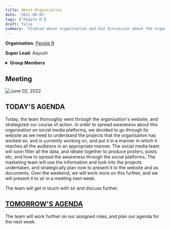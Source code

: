 ```yaml
---
title: About Organization
date: '2022-06-02'
tags: ['People R']
draft: false
summary: 'Studied about organisation and did discussion about the organization'
---
```


**Organisation**: [People R](https://people.1ngo.in/#Home)

**Super Lead**: Aayush

<details className="mb-12">

<summary>
  <strong style={{ color: '#ec4899', cursor: 'pointer' }}>Group Members</strong>
</summary>
`1. Pavitra Satish (Group Lead)`

`2. Ayush Saraf`

`3. Diya Kulkarni`

`4. Siddharthareddy Dav`

`5. Atiq Urrehaman`

`6. Divyanshu`

</details>

## Meeting

![June 02, 2022](/static/images/02nd-06-2022.png)

## TODAY'S AGENDA

Today, the team thoroughly went through the organisation's website, and strategized our course of action. In order to spread awareness about this organisation on social media platforms, we decided to go through its website as we need to understand the projects that the organisation has worked on, and is currently working on, and put it in a manner in which it reaches all the audience in an appropriate manner.
The social media team will soon filter all the data, and ideate together to produce posters, posts etc, and how to spread the awareness through the social platforms.
The marketing team will use the information and look into the projects undertaken, and strategically plan now to present it to the website and as documents.
Over the weekend, we will work more on this further, and we will present it to sir in a meeting next week.

The team will get in touch with sir and discuss further.

## [TOMORROW'S AGENDA](https://atiq-urrehaman.vercel.app/blog/july-22/meeting-with-sir-anand)

The team will work further on our assigned roles, and plan our agenda for the next week.
